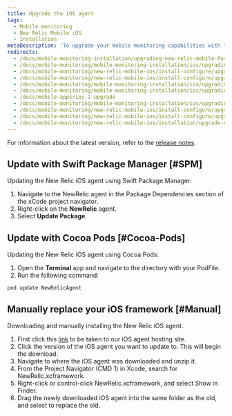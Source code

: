 ```yaml
---
title: Upgrade the iOS agent
tags:
  - Mobile monitoring
  - New Relic Mobile iOS
  - Installation
metaDescription: 'To upgrade your mobile monitoring capabilities with the latest iOS agent, start here.'
redirects:
  - /docs/mobile-monitoring-installation/upgrading-new-relic-mobile-for-ios-apps
  - /docs/mobile-monitoring/mobile-monitoring-installation/ios/upgrading-new-relic-mobiles-ios-sdk
  - /docs/mobile-monitoring/new-relic-mobile-ios/install-configure/upgrading-new-relic-mobiles-ios-sdk
  - /docs/mobile-monitoring/new-relic-mobile-ios/install-configure/upgrade-new-relic-mobiles-ios-sdk
  - /docs/mobile-monitoring/mobile-monitoring-installation/ios/upgrading-new-relic-mobiles-ios-sdk-v4
  - /docs/mobile-monitoring/mobile-monitoring-installation/ios/upgrading-new-relic-mobiles-ios-sdk-v1-0
  - /docs/mobile-apps/ios-1-upgrade
  - /docs/mobile-monitoring/mobile-monitoring-installation/ios/upgrading-new-relic-mobiles-ios-sdk-v1
  - /docs/mobile-monitoring/new-relic-mobile-ios/install-configure/upgrading-new-relic-mobiles-ios-sdk-v4
  - /docs/mobile-monitoring/new-relic-mobile-ios/install-configure/upgrade-new-relic-mobiles-ios-sdk-v4
  - /docs/mobile-monitoring/new-relic-mobile-ios/installation/upgrade-new-relic-mobiles-ios-sdk-v4/
---
```

 For information about the latest version, refer to the [release notes](/docs/releases/ios).

## Update with Swift Package Manager [#SPM]

Updating the New Relic iOS agent using Swift Package Manager:

1. Navigate to the NewRelic agent in the Package Dependencies section of the xCode project navigator.
2. Right-click on the **NewRelic** agent.
3. Select **Update Package**.


## Update with Cocoa Pods [#Cocoa-Pods]

Updating the New Relic iOS agent using Cocoa Pods:

1. Open the **Terminal** app and navigate to the directory with your PodFile.
2. Run the following command:
```
pod update NewRelicAgent
```


## Manually replace your iOS framework [#Manual]

Downloading and manually installing the New Relic iOS agent.

1. First click this [link](https://download.newrelic.com/ios_agent/) to be taken to our iOS agent hosting site.
2. Click the version of the iOS agent you want to update to. This will begin the download.
3. Navigate to where the iOS agent was downloaded and unzip it.
4. From the Project Navigator (CMD 1) in Xcode, search for NewRelic.xcframework.
5. Right-click or control-click NewRelic.xcframework, and select Show in Finder.
6. Drag the newly downloaded iOS agent into the same folder as the old, and select to replace the old.
